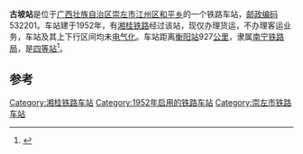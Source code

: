 {{noteTA
|1=zh-cn:始发车次; zh-hk:列車班次;
|2=zh-cn:车次; zh-hk:班次;
}}
{{Infobox China railway station 
|车站名称 = 古坡站
|车站名称拼音 = 
|车站地址 = [[广西壮族自治区|广西壮族自治区]][[崇左市|崇左市]]
|归属 = [[南宁铁路局|南宁铁路局]]
|车站等级 = [[四等站_(中铁)|四等站]]
|线路 = [[湘桂铁路|湘桂铁路]]
}}
'''古坡站'''是位于[[广西壮族自治区|广西壮族自治区]][[崇左市|崇左市]][[江州区|江州区]][[和平乡|和平乡]]的一个铁路车站，[[邮政编码|邮政编码]]532201。车站建于1952年，有[[湘桂铁路|湘桂铁路]]经过该站，现仅办理货运，不办理客运业务，车站及其上下行区间均未[[电气化|电气化]]。车站距离[[衡阳站|衡阳站]]927[[公里|公里]]，隶属[[南宁铁路局|南宁铁路局]]，是[[四等站_(中铁)|四等站]]<ref>{{Cite book|title=中国铁路站名词典|last=孙本祥主编|first=|publisher=北京：[[中国铁道出版社|中国铁道出版社]]|year=2003.04|isbn=7-113-03941-3|location=|pages=480}}</ref>。

==参考==
{{reflist}}

{{start rail box}}
{{s-inop|[[崇左站|崇左站]]}}
{{s-line|[[湘桂铁路|湘桂铁路]]}}
{{s-inop|[[天西站|天西站]]}}
{{end box}}
{{湘桂铁路}}

[[Category:湘桂铁路车站|Category:湘桂铁路车站]]
[[Category:1952年启用的铁路车站|Category:1952年启用的铁路车站]]
[[Category:崇左市铁路车站|Category:崇左市铁路车站]]


{{铁路车站小作品}}
{{广西小作品}}